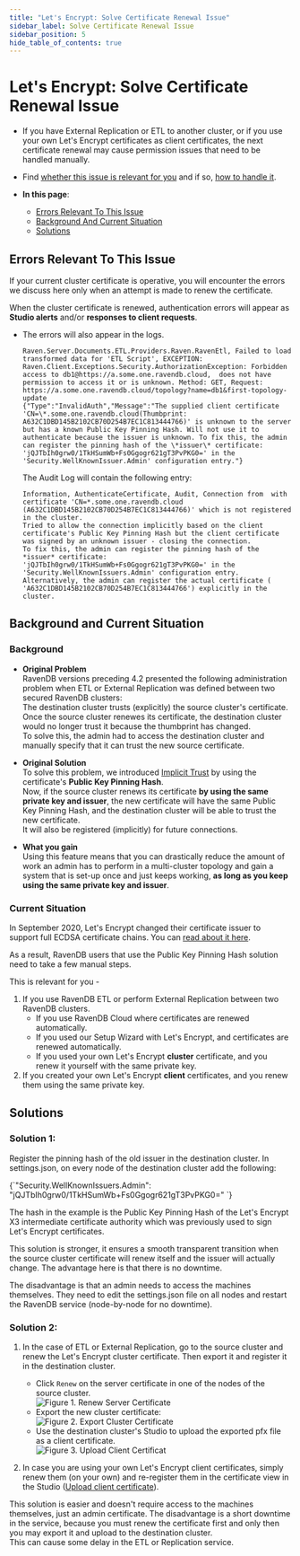 ```yaml
---
title: "Let's Encrypt: Solve Certificate Renewal Issue"
sidebar_label: Solve Certificate Renewal Issue
sidebar_position: 5
hide_table_of_contents: true
---
```



# Let's Encrypt: Solve Certificate Renewal Issue

* If you have External Replication or ETL to another cluster, or if you use 
  your own Let's Encrypt certificates as client certificates, the next certificate 
  renewal may cause permission issues that need to be handled manually.  

* Find [whether this issue is relevant for you](../../../server/security/authentication/solve-cluster-certificate-renewal-issue#current-situation) 
  and if so, [how to handle it](../../../server/security/authentication/solve-cluster-certificate-renewal-issue#solutions).  

* **In this page**:  
   * [Errors Relevant To This Issue](../../../server/security/authentication/solve-cluster-certificate-renewal-issue#errors-relevant-to-this-issue)  
   * [Background And Current Situation](../../../server/security/authentication/solve-cluster-certificate-renewal-issue#background-and-current-situation)  
   * [Solutions](../../../server/security/authentication/solve-cluster-certificate-renewal-issue#solutions)  

## Errors Relevant To This Issue  

If your current cluster certificate is operative, you will encounter 
the errors we discuss here only when an attempt is made to renew the certificate.  

When the cluster certificate is renewed, authentication errors will appear 
as **Studio alerts** and/or **responses to client requests**.  

* The errors will also appear in the logs.  
  ```
  Raven.Server.Documents.ETL.Providers.Raven.RavenEtl, Failed to load transformed data for 'ETL Script', EXCEPTION: Raven.Client.Exceptions.Security.AuthorizationException: Forbidden access to db1@https://a.some.one.ravendb.cloud,  does not have permission to access it or is unknown. Method: GET, Request: https://a.some.one.ravendb.cloud/topology?name=db1&first-topology-update  
  {"Type":"InvalidAuth","Message":"The supplied client certificate 'CN=\*.some.one.ravendb.cloud(Thumbprint: A632C1DBD145B2102CB70D254B7EC1C813444766)' is unknown to the server but has a known Public Key Pinning Hash. Will not use it to authenticate because the issuer is unknown. To fix this, the admin can register the pinning hash of the \*issuer\* certificate: 'jQJTbIh0grw0/1TkHSumWb+Fs0Ggogr621gT3PvPKG0=' in the 'Security.WellKnownIssuer.Admin' configuration entry."}  
  ```

    The Audit Log will contain the following entry:  
    ```
    Information, AuthenticateCertificate, Audit, Connection from  with certificate 'CN=*.some.one.ravendb.cloud (A632C1DBD145B2102CB70D254B7EC1C813444766)' which is not registered in the cluster.  
    Tried to allow the connection implicitly based on the client certificate's Public Key Pinning Hash but the client certificate was signed by an unknown issuer - closing the connection.  
    To fix this, the admin can register the pinning hash of the *issuer* certificate: 'jQJTbIh0grw0/1TkHSumWb+Fs0Ggogr621gT3PvPKG0=' in the 'Security.WellKnownIssuers.Admin' configuration entry.  
    Alternatively, the admin can register the actual certificate ( 'A632C1DBD145B2102CB70D254B7EC1C813444766') explicitly in the cluster.
    ```

## Background and Current Situation

### Background

* **Original Problem**  
  RavenDB versions preceding 4.2 presented the following administration problem when 
  ETL or External Replication was defined between two secured RavenDB clusters:  
  The destination cluster trusts (explicitly) the source cluster's certificate.  
  Once the source cluster renewes its certificate, the destination cluster would 
  no longer trust it because the thumbprint has changed.  
  To solve this, the admin had to access the destination cluster and manually specify 
  that it can trust the new source certificate.  

* **Original Solution**  
  To solve this problem, we introduced [Implicit Trust](../../../server/security/authentication/certificate-renewal-and-rotation#implicit-trust-by-public-key-pinning-hash) 
  by using the certificate's **Public Key Pinning Hash**.  
  Now, if the source cluster renews its certificate **by using the same private key and 
  issuer**, the new certificate will have the same Public Key Pinning Hash, and the 
  destination cluster will be able to trust the new certificate.  
  It will also be registered (implicitly) for future connections.  

* **What you gain**  
  Using this feature means that you can drastically reduce the amount of work 
  an admin has to perform in a multi-cluster topology and gain a system that 
  is set-up once and just keeps working, **as long as you keep using the same 
  private key and issuer**.  
### Current Situation

In September 2020, Let's Encrypt changed their certificate issuer to support full ECDSA 
certificate chains. You can [read about it here](https://letsencrypt.org/2020/09/17/new-root-and-intermediates.html).  

As a result, RavenDB users that use the Public Key Pinning Hash solution need to 
take a few manual steps.  

This is relevant for you -  

1. If you use RavenDB ETL or perform External Replication between two 
   RavenDB clusters.  
     * If you use RavenDB Cloud where certificates are renewed automatically.  
     * If you used our Setup Wizard with Let's Encrypt, and certificates are 
       renewed automatically.  
     * If you used your own Let's Encrypt **cluster** certificate, and you 
       renew it yourself with the same private key.  
2. If you created your own Let's Encrypt **client** certificates, and you renew 
   them using the same private key.  



## Solutions

### Solution 1:

Register the pinning hash of the old issuer in the destination cluster. In settings.json, 
on every node of the destination cluster add the following:  

<TabItem value="something" label="json">
<CodeBlock language="json">
{`"Security.WellKnownIssuers.Admin": "jQJTbIh0grw0/1TkHSumWb+Fs0Ggogr621gT3PvPKG0="
`}
</CodeBlock>
</TabItem>

The hash in the example is the Public Key Pinning Hash of the Let's Encrypt X3 intermediate 
certificate authority which was previously used to sign Let's Encrypt certificates.  

This solution is stronger, it ensures a smooth transparent transition when the source cluster 
certificate will renew itself and the issuer will actually change. The advantage here is that 
there is no downtime.  

The disadvantage is that an admin needs to access the machines themselves. They need to edit 
the settings.json file on all nodes and restart the RavenDB service (node-by-node for no downtime).  
### Solution 2:

1. In the case of ETL or External Replication, go to the source cluster and renew the Let's Encrypt 
   cluster certificate. Then export it and register it in the destination cluster.  

     * Click `Renew` on the server certificate in one of the nodes of the source cluster.  
       ![Figure 1. Renew Server Certificate](./assets/renew_server_certificate.png)
     * Export the new cluster certificate:  
       ![Figure 2. Export Cluster Certificate](./assets/export_cluster_certificates.png)
     * Use the destination cluster's Studio to upload the exported pfx file as a client certificate.  
       ![Figure 3. Upload Client Certificat](./assets/upload-client-certificate.png)


2. In case you are using your own Let's Encrypt client certificates, simply renew them 
   (on your own) and re-register them in the certificate view in the Studio ([Upload client 
   certificate](../../../studio/database/tasks/import-data/import-from-ravendb#step-#1:-prepare-servers-for-the-import-process-(secure-4.x-servers-only))).  

This solution is easier and doesn't require access to the machines themselves, just an admin 
certificate. The disadvantage is a short downtime in the service, because you must renew the 
certificate first and only then you may export it and upload to the destination cluster.  
This can cause some delay in the ETL or Replication service.  



